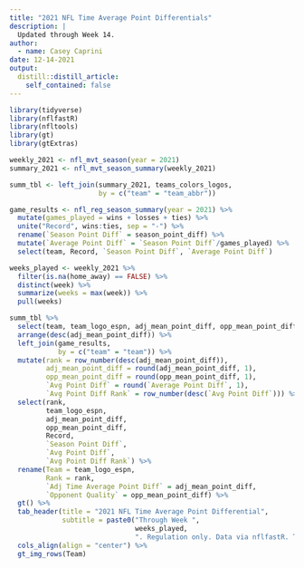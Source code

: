 ```yaml
---
title: "2021 NFL Time Average Point Differentials"
description: |
  Updated through Week 14.
author:
  - name: Casey Caprini
date: 12-14-2021
output:
  distill::distill_article:
    self_contained: false
---
```


```r
library(tidyverse)
library(nflfastR)
library(nfltools)
library(gt)
library(gtExtras)

weekly_2021 <- nfl_mvt_season(year = 2021)
summary_2021 <- nfl_mvt_season_summary(weekly_2021)

summ_tbl <- left_join(summary_2021, teams_colors_logos,
                      by = c("team" = "team_abbr"))

game_results <- nfl_reg_season_summary(year = 2021) %>%
  mutate(games_played = wins + losses + ties) %>%
  unite("Record", wins:ties, sep = "-") %>%
  rename(`Season Point Diff` = season_point_diff) %>%
  mutate(`Average Point Diff` = `Season Point Diff`/games_played) %>%
  select(team, Record, `Season Point Diff`, `Average Point Diff`)

weeks_played <- weekly_2021 %>%
  filter(is.na(home_away) == FALSE) %>%
  distinct(week) %>%
  summarize(weeks = max(week)) %>%
  pull(weeks)
```

```r
summ_tbl %>%
  select(team, team_logo_espn, adj_mean_point_diff, opp_mean_point_diff) %>%
  arrange(desc(adj_mean_point_diff)) %>%
  left_join(game_results,
            by = c("team" = "team")) %>%
  mutate(rank = row_number(desc(adj_mean_point_diff)),
         adj_mean_point_diff = round(adj_mean_point_diff, 1),
         opp_mean_point_diff = round(opp_mean_point_diff, 1),
         `Avg Point Diff` = round(`Average Point Diff`, 1),
         `Avg Point Diff Rank` = row_number(desc(`Avg Point Diff`))) %>%
  select(rank,
         team_logo_espn,
         adj_mean_point_diff,
         opp_mean_point_diff,
         Record,
         `Season Point Diff`,
         `Avg Point Diff`,
         `Avg Point Diff Rank`) %>%
  rename(Team = team_logo_espn,
         Rank = rank,
         `Adj Time Average Point Diff` = adj_mean_point_diff,
         `Opponent Quality` = opp_mean_point_diff) %>%
  gt() %>%
  tab_header(title = "2021 NFL Time Average Point Differential",
             subtitle = paste0("Through Week ",
                               weeks_played,
                               ". Regulation only. Data via nflfastR. Table via gt and gtExtras.")) %>%
  cols_align(align = "center") %>%
  gt_img_rows(Team)
```





